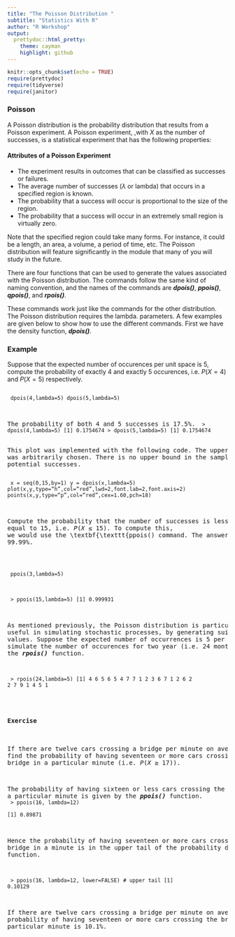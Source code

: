 ```yaml
---
title: "The Poisson Distribution "
subtitle: "Statistics With R"
author: "R Workshop"
output:
  prettydoc::html_pretty:
    theme: cayman
    highlight: github
---
```


```r
knitr::opts_chunk$set(echo = TRUE)
require(prettydoc)
require(tidyverse)
require(janitor)
```

### Poisson

A Poisson distribution is the probability distribution that results from a Poisson experiment. A Poisson experiment, ,with $X$ as the number of successes, is a statistical experiment that has the following properties: 

#### Attributes of a Poisson Experiment

* The experiment results in outcomes that can be classified as successes or failures.
* The average number of successes ($\lambda$ or lambda) that occurs in a specified region is known.
* The probability that a success will occur is proportional to the size of the region.
* The probability that a success will occur in an extremely small region is virtually zero. 

Note that the specified region could take many forms. For instance, it could be a length, an area, a volume, a period of time, etc. The Poisson distribution will feature significantly in the \textbf{\textit{Stochastic Processes}} module that many of you will study in the future.

There are four functions that can be used to generate the values associated with the Poisson distribution. 
The commands follow the same kind of naming convention, and the names of the commands are 
<i><b>dpois()</b></i>, <i><b>ppois()</b></i>, 
<i><b>qpois()</b></i>, and <i><b>rpois()</b></i>.

These commands work just like the commands for the other distribution. The Poisson distribution requires the lambda. parameters. A few examples are given below to show how to use the different commands. First we have the density function, <i><b>dpois()</b></i>.

### Example
Suppose that the expected number of occurences per unit space is 5, compute the probability of exactly 4 and exactly 5 occurences, i.e. $P(X = 4)$ and $P(X = 5)$ respectively.

<pre>
<code>
dpois(4,lambda=5)
dpois(5,lambda=5)
</code>

The probability of both 4 and 5 successes is 17.5\%.
<code>
> dpois(4,lambda=5)
[1] 0.1754674
> dpois(5,lambda=5)
[1] 0.1754674
</code>

\begin{center}
\includegraphics[scale=0.50]{dpoisPlot}
% \caption{Some function f(x) evaluated at x=1}
\end{center}

This plot was implemented with the following \texttt{R} code.
The upper limit of 15 was arbitrarily chosen. There is no upper bound in the sample space of potential successes.
<pre>
<code>
x = seq(0,15,by=1)
y = dpois(x,lambda=5)
plot(x,y,type="h",col="red",lwd=2,font.lab=2,font.axis=2)
points(x,y,type="p",col="red",cex=1.60,pch=18)
</code>

Compute the probability that the number of successes is less than or equal to 15, i.e. $P(X \leq 15)$. To compute this, we would use the \textbf{\texttt{ppois()</b></i> command. The answer is 99.99\%.

<pre>
<code>
ppois(3,lambda=5)
</code>

<code>
> ppois(15,lambda=5)
[1] 0.999931
</code>

As mentioned previously, the Poisson distribution is particularly useful in simulating stochastic processes, by generating suitable random values.
Suppose the expected number of occurrences is 5 per month. To simulate the number of occurences for two year (i.e. 24 months), we use the <i><b>rpois()</b></i> function.

<code>
> rpois(24,lambda=5)
[1] 4 6 5 6 5 4 7 7 1 2 3 6 7 1 2 6 2 2 7 9 1 4 5 1
</code>

<h4>Exercise</h4>

If there are twelve cars crossing a bridge per minute on average, find the probability of having seventeen or more cars crossing the bridge in a particular minute (i.e. $P(X\geq 17)$). 

The probability of having sixteen or less cars crossing the bridge in a particular minute is given by the  <i><b>ppois()</b></i> function. 
<code>
> ppois(16, lambda=12)   
[1] 0.89871 
</code>

Hence the probability of having seventeen or more cars crossing the bridge in a minute is in the upper tail of the probability density function. 

<code>
> ppois(16, lambda=12, lower=FALSE)   # upper tail 
[1] 0.10129 
</code>

If there are twelve cars crossing a bridge per minute on average, the probability of having seventeen or more cars crossing the bridge in a particular minute is 10.1\%. 

